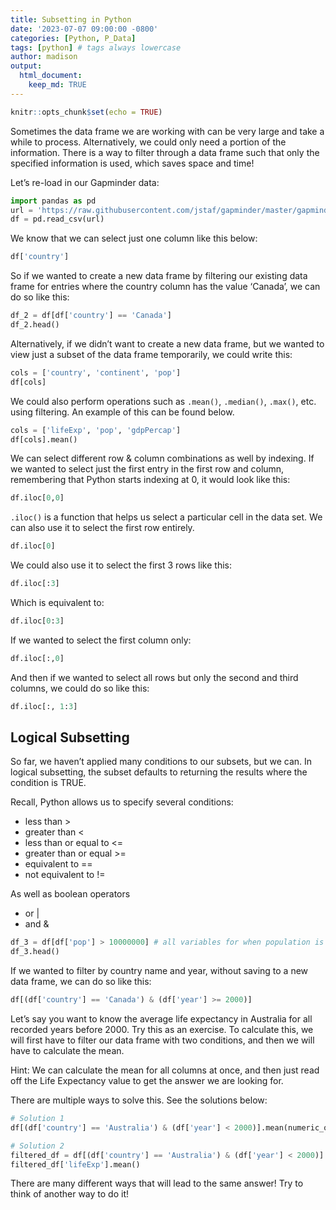 ```yaml
---
title: Subsetting in Python
date: '2023-07-07 09:00:00 -0800'
categories: [Python, P_Data]
tags: [python] # tags always lowercase
author: madison
output: 
  html_document:
    keep_md: TRUE
---
```


```r
knitr::opts_chunk$set(echo = TRUE)
```

Sometimes the data frame we are working with can be very large and take a while to process. Alternatively, we could only need a portion of the information. There is a way to filter through a data frame such that only the specified information is used, which saves space and time!

Let’s re-load in our Gapminder data:

```python
import pandas as pd
url = 'https://raw.githubusercontent.com/jstaf/gapminder/master/gapminder/gapminder.csv'
df = pd.read_csv(url)
```

We know that we can select just one column like this below:

```python
df['country']
```

So if we wanted to create a new data frame by filtering our existing data frame for entries where the country column has the value ‘Canada’, we can do so like this:

```python
df_2 = df[df['country'] == 'Canada']
df_2.head()
```

Alternatively, if we didn’t want to create a new data frame, but we wanted to view just a subset of the data frame temporarily, we could write this:

```python
cols = ['country', 'continent', 'pop']
df[cols]
```

We could also perform operations such as `.mean()`, `.median()`, `.max()`, etc. using filtering. An example of this can be found below.

```python
cols = ['lifeExp', 'pop', 'gdpPercap']
df[cols].mean()
```

We can select different row & column combinations as well by indexing. If we wanted to select just the first entry in the first row and column, remembering that Python starts indexing at 0, it would look like this:

```python
df.iloc[0,0]
```

`.iloc()` is a function that helps us select a particular cell in the data set. We can also use it to select the first row entirely.

```python
df.iloc[0]
```

We could also use it to select the first 3 rows like this:

```python
df.iloc[:3]
```

Which is equivalent to:

```python
df.iloc[0:3]
```

If we wanted to select the first column only:

```python
df.iloc[:,0]
```

And then if we wanted to select all rows but only the second and third columns, we could do so like this:

```python
df.iloc[:, 1:3]
```

## Logical Subsetting

So far, we haven’t applied many conditions to our subsets, but we can. In logical subsetting, the subset defaults to returning the results where the condition is TRUE.

Recall, Python allows us to specify several conditions:

- less than >
- greater than <
- less than or equal to <=
- greater than or equal >=
- equivalent to ==
- not equivalent to !=

As well as boolean operators

- or |
- and &

```python
df_3 = df[df['pop'] > 10000000] # all variables for when population is greater than 10 million
df_3.head() 
```

If we wanted to filter by country name and year, without saving to a new data frame, we can do so like this:

```python
df[(df['country'] == 'Canada') & (df['year'] >= 2000)]
```

Let’s say you want to know the average life expectancy in Australia for all recorded years before 2000. Try this as an exercise. To calculate this, we will first have to filter our data frame with two conditions, and then we will have to calculate the mean.

Hint: We can calculate the mean for all columns at once, and then just read off the Life Expectancy value to get the answer we are looking for.

There are multiple ways to solve this. See the solutions below:

```python
# Solution 1
df[(df['country'] == 'Australia') & (df['year'] < 2000)].mean(numeric_only = True)
```

```python
# Solution 2
filtered_df = df[(df['country'] == 'Australia') & (df['year'] < 2000)]
filtered_df['lifeExp'].mean()
```

There are many different ways that will lead to the same answer! Try to think of another way to do it!

